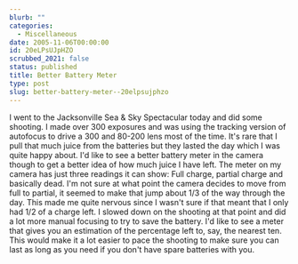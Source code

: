 ```yaml
---
blurb: ""
categories:
  - Miscellaneous
date: 2005-11-06T00:00:00
id: 20eLPsUJpHZO
scrubbed_2021: false
status: published
title: Better Battery Meter
type: post
slug: better-battery-meter--20elpsujphzo
---
```


I went to the Jacksonville Sea & Sky Spectacular today and did some
shooting. I made over 300 exposures and was using the tracking
version of autofocus to drive a 300 and 80-200 lens most of the
time. It's rare that I pull that much juice from the batteries but
they lasted the day which I was quite happy about. I'd like to see
a better battery meter in the camera though to get a better idea of
how much juice I have left. The meter on my camera has just three
readings it can show: Full charge, partial charge and basically
dead. I'm not sure at what point the camera decides to move from
full to partial, it seemed to make that jump about 1/3 of the way
through the day. This made me quite nervous since I wasn't sure if
that meant that I only had 1/2 of a charge left. I slowed down on
the shooting at that point and did a lot more manual focusing to
try to save the battery. I'd like to see a meter that gives you an
estimation of the percentage left to, say, the nearest ten. This
would make it a lot easier to pace the shooting to make sure you
can last as long as you need if you don't have spare batteries with
you.